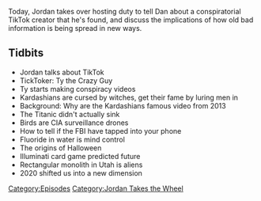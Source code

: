 {{DEFAULTSORT:
    #_EPISODE_0608:Jordan Takes The Wheel 7
}}{{Episode
    | title           = Jordan Takes The Wheel 7
    | caption         = [https://knowledgefight.libsyn.com/608-jordan-takes-the-wheel-7 Listen to this episode on Libsyn]
    | episodeNumber   = 608
    | length          = 01:01:45
    | airDate         = October 22, 2021
    | episodeType     = [[:Category:Jordan Takes the Wheel|Jordan Takes the Wheel]]
    | appearance      = [[Ty The Crazy Guy]]
    | previousEpisode = [[607: A Chat With Mike Rothschild]]
    | nextEpisode     = [[609: October 20, 2021]]
}}

{{Stub}}

Today, Jordan takes over hosting duty to tell Dan about a conspiratorial TikTok creator that he's found, and discuss the implications of how old bad information is being spread in new ways.

==Tidbits==

*Jordan talks about TikTok
*TickToker: Ty the Crazy Guy
*Ty starts making conspiracy videos
*Kardashians are cursed by witches, get their fame by luring men in
*Background: Why are the Kardashians famous video from 2013
*The Titanic didn't actually sink
*Birds are CIA surveillance drones
*How to tell if the FBI have tapped into your phone
*Fluoride in water is mind control
*The origins of Halloween
*Illuminati card game predicted future
*Rectangular monolith in Utah is aliens
*2020 shifted us into a new dimension

[[Category:Episodes]]
[[Category:Jordan Takes the Wheel]]